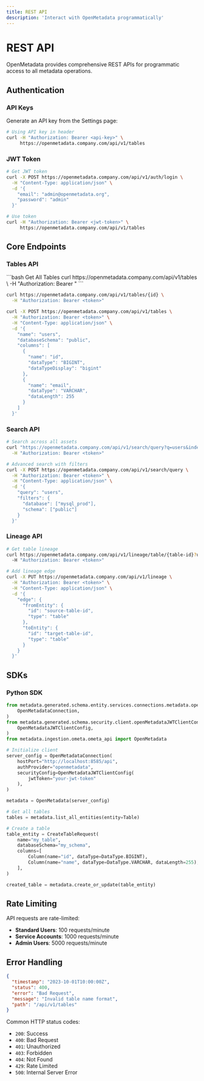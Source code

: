 ```yaml
---
title: REST API
description: 'Interact with OpenMetadata programmatically'
---
```


# REST API

OpenMetadata provides comprehensive REST APIs for programmatic access to all metadata operations.

## Authentication

### API Keys

Generate an API key from the Settings page:

```bash
# Using API key in header
curl -H "Authorization: Bearer <api-key>" \
     https://openmetadata.company.com/api/v1/tables
```

### JWT Token

```bash
# Get JWT token
curl -X POST https://openmetadata.company.com/api/v1/auth/login \
  -H "Content-Type: application/json" \
  -d '{
    "email": "admin@openmetadata.org",
    "password": "admin"
  }'

# Use token
curl -H "Authorization: Bearer <jwt-token>" \
     https://openmetadata.company.com/api/v1/tables
```

## Core Endpoints

### Tables API

<CodeGroup>
```bash Get All Tables
curl https://openmetadata.company.com/api/v1/tables \
  -H "Authorization: Bearer <token>"
```

```bash Get Table by ID
curl https://openmetadata.company.com/api/v1/tables/{id} \
  -H "Authorization: Bearer <token>"
```

```bash Create Table
curl -X POST https://openmetadata.company.com/api/v1/tables \
  -H "Authorization: Bearer <token>" \
  -H "Content-Type: application/json" \
  -d '{
    "name": "users",
    "databaseSchema": "public",
    "columns": [
      {
        "name": "id",
        "dataType": "BIGINT",
        "dataTypeDisplay": "bigint"
      },
      {
        "name": "email", 
        "dataType": "VARCHAR",
        "dataLength": 255
      }
    ]
  }'
```
</CodeGroup>

### Search API

```bash
# Search across all assets
curl "https://openmetadata.company.com/api/v1/search/query?q=users&index=table_search_index" \
  -H "Authorization: Bearer <token>"

# Advanced search with filters
curl -X POST https://openmetadata.company.com/api/v1/search/query \
  -H "Authorization: Bearer <token>" \
  -H "Content-Type: application/json" \
  -d '{
    "query": "users",
    "filters": {
      "database": ["mysql_prod"],
      "schema": ["public"]
    }
  }'
```

### Lineage API

```bash
# Get table lineage
curl https://openmetadata.company.com/api/v1/lineage/table/{table-id}?upstreamDepth=3&downstreamDepth=3 \
  -H "Authorization: Bearer <token>"

# Add lineage edge
curl -X PUT https://openmetadata.company.com/api/v1/lineage \
  -H "Authorization: Bearer <token>" \
  -H "Content-Type: application/json" \
  -d '{
    "edge": {
      "fromEntity": {
        "id": "source-table-id",
        "type": "table"
      },
      "toEntity": {
        "id": "target-table-id", 
        "type": "table"
      }
    }
  }'
```

## SDKs

### Python SDK

```python
from metadata.generated.schema.entity.services.connections.metadata.openMetadataConnection import (
    OpenMetadataConnection,
)
from metadata.generated.schema.security.client.openMetadataJWTClientConfig import (
    OpenMetadataJWTClientConfig,
)
from metadata.ingestion.ometa.ometa_api import OpenMetadata

# Initialize client
server_config = OpenMetadataConnection(
    hostPort="http://localhost:8585/api",
    authProvider="openmetadata",
    securityConfig=OpenMetadataJWTClientConfig(
        jwtToken="your-jwt-token"
    ),
)

metadata = OpenMetadata(server_config)

# Get all tables
tables = metadata.list_all_entities(entity=Table)

# Create a table
table_entity = CreateTableRequest(
    name="my_table",
    databaseSchema="my_schema",
    columns=[
        Column(name="id", dataType=DataType.BIGINT),
        Column(name="name", dataType=DataType.VARCHAR, dataLength=255),
    ],
)

created_table = metadata.create_or_update(table_entity)
```

## Rate Limiting

API requests are rate-limited:
- **Standard Users**: 100 requests/minute
- **Service Accounts**: 1000 requests/minute
- **Admin Users**: 5000 requests/minute

## Error Handling

```json
{
  "timestamp": "2023-10-01T10:00:00Z",
  "status": 400,
  "error": "Bad Request",
  "message": "Invalid table name format",
  "path": "/api/v1/tables"
}
```

Common HTTP status codes:
- `200`: Success
- `400`: Bad Request
- `401`: Unauthorized
- `403`: Forbidden
- `404`: Not Found
- `429`: Rate Limited
- `500`: Internal Server Error